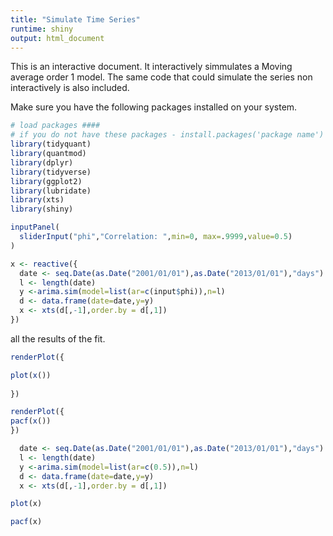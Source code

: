 ```yaml
---
title: "Simulate Time Series"
runtime: shiny
output: html_document
---
```

This is an interactive document.  It interactively simmulates a Moving average order 1 model.
The same code that could simulate the series non interactively is also included.

Make sure you have the following packages installed on your system.
```r
# load packages ####
# if you do not have these packages - install.packages('package name')
library(tidyquant)
library(quantmod)
library(dplyr)
library(tidyverse)
library(ggplot2)
library(lubridate)
library(xts)
library(shiny)
```

```r
inputPanel(
  sliderInput("phi","Correlation: ",min=0, max=.9999,value=0.5)
)
``` 
```r
x <- reactive({ 
  date <- seq.Date(as.Date("2001/01/01"),as.Date("2013/01/01"),"days") 
  l <- length(date) 
  y <-arima.sim(model=list(ar=c(input$phi)),n=l) 
  d <- data.frame(date=date,y=y) 
  x <- xts(d[,-1],order.by = d[,1]) 
})
```

all the results of the fit.  

```r
renderPlot({

plot(x())
 
})
``` 
```r
renderPlot({
pacf(x())
})
```


```r
  date <- seq.Date(as.Date("2001/01/01"),as.Date("2013/01/01"),"days") 
  l <- length(date) 
  y <-arima.sim(model=list(ar=c(0.5)),n=l) 
  d <- data.frame(date=date,y=y) 
  x <- xts(d[,-1],order.by = d[,1]) 
```

```r
plot(x)
``` 

```r
pacf(x)
```


